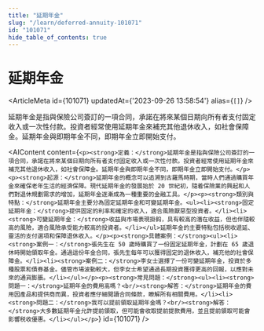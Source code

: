 ```yaml
---
title: "延期年金"
slug: "/learn/deferred-annuity-101071"
id: "101071"
hide_table_of_contents: true
---
```



# 延期年金

<ArticleMeta id={101071} updatedAt={'2023-09-26 13:58:54'} alias={`[]`} />
<div className='border-solid border-b border-t-0 my-4 border-[var(--ifm-color-gray-300)]' />

延期年金是指與保險公司簽訂的一項合同，承諾在將來某個日期向所有者支付固定收入或一次性付款。投資者經常使用延期年金來補充其他退休收入，如社會保障金。延期年金與即期年金不同，即期年金立即開始支付。

<AIContent content={`<p><strong>定義：</strong>延期年金是指與保險公司簽訂的一項合同，承諾在將來某個日期向所有者支付固定收入或一次性付款。投資者經常使用延期年金來補充其他退休收入，如社會保障金。延期年金與即期年金不同，即期年金立即開始支付。</p><p><strong>起源：</strong>延期年金的概念可以追溯到古羅馬時期，當時人們通過購買年金來確保老年生活的經濟保障。現代延期年金的發展始於 20 世紀初，隨着保險業的興起和人們對退休規劃需求的增加，延期年金逐漸成為一種重要的金融工具。</p><p><strong>類別與特點：</strong>延期年金主要分為固定延期年金和可變延期年金。<ul><li><strong>固定延期年金：</strong>提供固定的利率和確定的收入，適合風險厭惡型投資者。</li><li><strong>可變延期年金：</strong>收益與市場表現掛鈎，具有較高的潛在收益，但也伴隨較高的風險，適合風險承受能力較高的投資者。</li></ul>延期年金的主要特點包括税收遞延、靈活的支付選項和保障退休收入。</p><p><strong>具體案例：</strong><ul><li><strong>案例一：</strong>張先生在 50 歲時購買了一份固定延期年金，計劃在 65 歲退休時開始領取年金。通過這份年金合同，張先生每年可以獲得固定的退休收入，補充他的社會保障金。</li><li><strong>案例二：</strong>李女士選擇了一份可變延期年金，投資於多種股票和債券基金。儘管市場波動較大，但李女士希望通過長期投資獲得更高的回報，以應對未來的通貨膨脹。</li></ul></p><p><strong>常見問題：</strong><ul><li><strong>問題一：</strong>延期年金的費用高嗎？<br/><strong>解答：</strong>延期年金的費用因產品和提供商而異，投資者應仔細閲讀合同條款，瞭解所有相關費用。</li><li><strong>問題二：</strong>我可以提前領取延期年金嗎？<br/><strong>解答：</strong>大多數延期年金允許提前領取，但可能會收取提前提款費用，並且提前領取可能會影響税收優惠。</li></ul></p>`} id={101071} />
